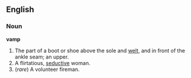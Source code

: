 ==English==
===Noun===
'''vamp'''

#The part of a boot or shoe above the sole and [[welt]], and in front of the ankle seam; an upper.
#A flirtatious, [[seductive]] woman.
#(''rare'') A volunteer fireman.